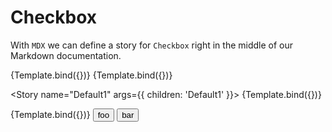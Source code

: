 
<Meta title="Core/Button.mdx" component={Button} />

# Checkbox

With `MDX` we can define a story for `Checkbox` right in the middle of our
Markdown documentation.


<Canvas>
  <Story name="Default" args={{ children: 'Default' }}>
    {Template.bind({})}
  </Story>
  <Story name="Primary" args={{ children: 'Primary' }}>
    {Template.bind({})}
  </Story>
</Canvas>

<Story name="Default1" args={{ children: 'Default1' }}>
  {Template.bind({})}
</Story>

<Canvas>
  <Story name="Primary1" args={{ children: 'Primary1' }}>
    {Template.bind({})}
  </Story>
</Canvas>

<Canvas>
  <Button>foo</Button>
  <Button>bar</Button>
</Canvas>
